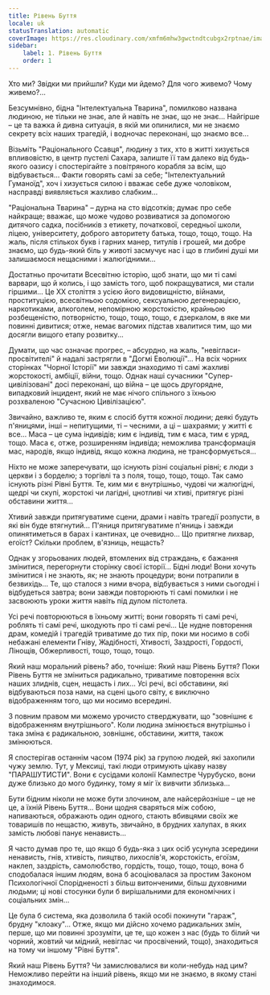```yaml
---
title: Рівень Буття
locale: uk
statusTranslation: automatic
coverImage: https://res.cloudinary.com/xmfm6mhw3gwctndtcubgx2rptnae/image/upload/v1740468922/small_cover_tratado_de_psicologia_revolucionaria_a4c0dca4e0.webp
sidebar:
    label: 1. Рівень Буття
    order: 1
---
```

Хто ми? Звідки ми прийшли? Куди ми йдемо? Для чого живемо? Чому живемо?...

Безсумнівно, бідна "Інтелектуальна Тварина", помилково названа людиною, не тільки не знає, але й навіть не знає, що не знає... Найгірше – це та важка й дивна ситуація, в якій ми опинилися, ми не знаємо секрету всіх наших трагедій, і водночас переконані, що знаємо все...

Візьміть "Раціонального Ссавця", людину з тих, хто в житті хизується впливовістю, в центр пустелі Сахара, залиште її там далеко від будь-якого оазису і спостерігайте з повітряного корабля за всім, що відбувається... Факти говорять самі за себе; "Інтелектуальний Гуманоїд", хоч і хизується силою і вважає себе дуже чоловіком, насправді виявляється жахливо слабким...

"Раціональна Тварина" – дурна на сто відсотків; думає про себе найкраще; вважає, що може чудово розвиватися за допомогою дитячого садка, посібників з етикету, початкової, середньої школи, ліцею, університету, доброго авторитету батька, тощо, тощо, тощо. На жаль, після стількох букв і гарних манер, титулів і грошей, ми добре знаємо, що будь-який біль у животі засмучує нас і що в глибині душі ми залишаємося нещасними і жалюгідними...

Достатньо прочитати Всесвітню історію, щоб знати, що ми ті самі варвари, що й колись, і що замість того, щоб покращуватися, ми стали гіршими... Це XX століття з усією його видовищністю, війнами, проституцією, всесвітньою содомією, сексуальною дегенерацією, наркотиками, алкоголем, непомірною жорстокістю, крайньою розбещеністю, потворністю, тощо, тощо, тощо, є дзеркалом, в яке ми повинні дивитися; отже, немає вагомих підстав хвалитися тим, що ми досягли вищого етапу розвитку...

Думати, що час означає прогрес, – абсурдно, на жаль, "невігласи-просвітителі" й надалі застрягли в "Догмі Еволюції"... На всіх чорних сторінках "Чорної Історії" ми завжди знаходимо ті самі жахливі жорстокості, амбіції, війни, тощо. Однак наші сучасники "Супер-цивілізовані" досі переконані, що війна – це щось другорядне, випадковий інцидент, який не має нічого спільного з їхньою розхваленою "Сучасною Цивілізацією".

Звичайно, важливо те, яким є спосіб буття кожної людини; деякі будуть п'яницями, інші – непитущими, ті – чесними, а ці – шахраями; у житті є все... Маса – це сума індивідів; ким є індивід, тим є маса, тим є уряд, тощо. Маса є, отже, розширенням індивіда; неможлива трансформація мас, народів, якщо індивід, якщо кожна людина, не трансформується...

Ніхто не може заперечувати, що існують різні соціальні рівні; є люди з церкви і з борделю; з торгівлі та з поля, тощо, тощо, тощо. Так само існують різні Рівні Буття. Те, ким ми є внутрішньо, чудові чи жалюгідні, щедрі чи скупі, жорстокі чи лагідні, цнотливі чи хтиві, притягує різні обставини життя...

Хтивий завжди притягуватиме сцени, драми і навіть трагедії розпусти, в які він буде втягнутий... П'яниця притягуватиме п'яниць і завжди опинятиметься в барах і кантинах, це очевидно... Що притягне лихвар, егоїст? Скільки проблем, в'язниць, нещасть?

Однак у згорьованих людей, втомлених від страждань, є бажання змінитися, перегорнути сторінку своєї історії... Бідні люди! Вони хочуть змінитися і не знають, як; не знають процедури; вони потрапили в безвихідь... Те, що сталося з ними вчора, відбувається з ними сьогодні і відбудеться завтра; вони завжди повторюють ті самі помилки і не засвоюють уроки життя навіть під дулом пістолета.

Усі речі повторюються в їхньому житті; вони говорять ті самі речі, роблять ті самі речі, шкодують про ті самі речі... Це нудне повторення драм, комедій і трагедій триватиме до тих пір, поки ми носимо в собі небажані елементи Гніву, Жадібності, Хтивості, Заздрості, Гордості, Лінощів, Обжерливості, тощо, тощо, тощо.

Який наш моральний рівень? або, точніше: Який наш Рівень Буття? Поки Рівень Буття не зміниться радикально, триватиме повторення всіх наших злиднів, сцен, нещасть і лих... Усі речі, всі обставини, які відбуваються поза нами, на сцені цього світу, є виключно відображенням того, що ми носимо всередині.

З повним правом ми можемо урочисто стверджувати, що "зовнішнє є відображенням внутрішнього". Коли людина змінюється внутрішньо і така зміна є радикальною, зовнішнє, обставини, життя, також змінюються.

Я спостерігав останнім часом (1974 рік) за групою людей, які захопили чужу землю. Тут, у Мексиці, такі люди отримують цікаву назву "ПАРАШУТИСТИ". Вони є сусідами колонії Кампестре Чурубуско, вони дуже близько до мого будинку, тому я міг їх вивчити зблизька...

Бути бідним ніколи не може бути злочином, але найсерйозніше – це не це, а їхній Рівень Буття... Вони щодня сваряться між собою, напиваються, ображають один одного, стають вбивцями своїх же товаришів по нещастю, живуть, звичайно, в брудних халупах, в яких замість любові панує ненависть...

Я часто думав про те, що якщо б будь-яка з цих осіб усунула зсередини ненависть, гнів, хтивість, пияцтво, лихослів'я, жорстокість, егоїзм, наклеп, заздрість, самолюбство, гордість, тощо, тощо, тощо, вона б сподобалася іншим людям, вона б асоціювалася за простим Законом Психологічної Спорідненості з більш витонченими, більш духовними людьми; ці нові стосунки були б вирішальними для економічних і соціальних змін...

Це була б система, яка дозволила б такій особі покинути "гараж", брудну "клоаку"... Отже, якщо ми дійсно хочемо радикальних змін, перше, що ми повинні зрозуміти, це те, що кожен з нас (будь то білий чи чорний, жовтий чи мідний, невіглас чи просвічений, тощо), знаходиться на тому чи іншому "Рівні Буття".

Який наш Рівень Буття? Чи замислювалися ви коли-небудь над цим? Неможливо перейти на інший рівень, якщо ми не знаємо, в якому стані знаходимося.

